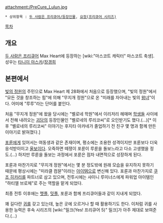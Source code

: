 attachment:/PreCure_Lulun.jpg

 * 상위항목 : [[두 사람은 프리큐어/등장인물]], [[요정(프리큐어 시리즈)]]

[[목차]]
== 개요 ==
[[두 사람은 프리큐어]] Max Heart에 등장하는 [wiki:"마스코트 캐릭터" 마스코트 축생]. 성우는 [[타니이 아스카]]/[[장경희]]

== 본편에서 ==
[[빛의 정원]]의 주민으로 Max Heart 제 28화에서 처음으로 등장했으며, "빛의 정원"에서 "모든 것을 창조하는 힘"에 의해 "무지개 정원"으로 온 "미래를 자아내는 빛의 [[왕녀]]"이다. 어미에 "루루"라는 단어를 붙인다.

처음 "무지개 정원"에 왔을 당시에는 "벨로네 학원"에서 이리저리 헤매며 [[학생]]들 사이에서 전해 내려오는 [[괴담]]의 등장인물인 "벨로네의 루리코씨"로 오인받기도 했다.(…)[* 이후 "벨로네의 루리코씨" 이야기는 후지타 아카네가 졸업하기 전 친구 몇 명과 함께 만든 이야기로 밝혀졌다.]

[[포룬]]에게 있어서는 여동생과 같은 존재이며, 평소에는 조용한 성격이지만 포룬보다 더욱 응석받이이고 [[울보]]이다. 오죽하면 떼쟁이 포룬이 루룬을 돌보느라고 다소 고생했을 정도.(…) 하지만 루룬을 돌보는 과정에서 포룬은 점차 내면적으로 성장하게 된다.

포룬과 마찬가지로 "무지개 정원"에서는 몇 분 정도밖에 원래 모습을 유지하지 못하기 때문에 평상시에는 "미라클 컴뮨"이라는 [[아이템]]으로 변신해 있다. 포룬과 마찬가지로 [[쿠조 히카리]]를 파트너로 삼고 있으며, 전투시에는 샤이니 루미너스에게 파워업 아이템인 "하티엘 브로체"로 주는 역할을 맡게 되었다.

최종 전투 이후에는 [[멧플]], [[밋플]], 포룬과 함께 프리큐어들과 같이 지내게 되었다.

꽤 길다란 [[귀]]를 갖고 있는데, 높은 곳에 오르거나 할 때 활용하기도 한다. 이처럼 귀를 사용한 능력은 후속 시리즈의 [wiki:"밀크(Yes! 프리큐어 5)" 밀크]가 아주 제대로 보여준다.(…)
